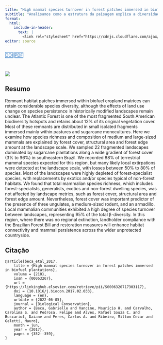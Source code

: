 ```yaml
---
title: "High mammal species turnover in forest patches immersed in biofuel plantations"
subtitle: "Analisamos como a estrutura da paisagem explica a diversidade em comunidades de mamíferos no Estado de São Paulo"
format:
  html:
    include-in-header: 
      text: |
        <link rel="stylesheet" href="https://cdnjs.cloudflare.com/ajax/libs/font-awesome/6.5.0/css/all.min.css">
editor: source
---
```


<div class="mt-4 d-flex flex-row flex-wrap gap-1 justify-content-left justify-content-sm-start" role="group" aria-label="Links">
  <a href="https://doi.org/10.1016/j.biocon.2017.02.033" class="btn btn-custom text-capitalize" target="_blank"><i class="ai ai-doi me-1"></i>DOI</a>
  <a href="2017-beca-etal.pdf" class="btn btn-custom text-capitalize" target="_blank"><i class="bi bi-file-earmark-pdf me-1"></i>PDF</a>
</div>

<style>
  .btn-custom {
    background-color: white;
    border: 1px solid #1c6cbe; /* Borda azul */
    color: #1c6cbe; /* Texto azul */
    transition: background-color 0.3s, color 0.3s;
  }
  .btn-custom:hover {
    background-color: #1c6cbe; /* Cor de fundo azul ao passar o mouse */
    color: white; /* Texto branco */
  }
</style>

<br> 

![](featured.png)

## Resumo

Remnant habitat patches immersed within biofuel cropland matrices can retain considerable species diversity, although the effects of land use change on species persistence in historically modified landscapes remain unclear. The Atlantic Forest is one of the most fragmented South American biodiversity hotspots and retains about 12% of its original vegetation cover. Most of these remnants are distributed in small isolated fragments immersed mainly within pastures and sugarcane monocultures. Here we examine how species richness and composition of medium and large-sized mammals are explained by forest cover, structural area and forest edge amount at the landscape scale. We sampled 22 fragmented landscapes dominated by sugarcane plantations along a wide gradient of forest cover (3% to 96%) in southeastern Brazil. We recorded 88% of terrestrial mammal species expected for this region, but many likely local extirpations were detected at the landscape scale, with losses between 50% to 80% of species. Most of the landscapes were highly depleted of forest-specialist species, with replacements by exotics and/or species typical of non-forest habitats. We found that total mammalian species richness, which includes forest-specialists, generalists, exotics and non-forest dwelling species, was not affected by landscape metrics, such as forest cover, structural area and forest edge amount. Nevertheless, forest cover was important predictor of the presence of three ungulates, a medium-sized rodent, and an armadillo. Local mammalian communities exhibited a high degree of species turnover between landscapes, representing 95% of the total β-diversity. In this region, where there was no regional extinction, landholder compliance with the Brazilian Forest Bill and restoration measures will enhance habitat connectivity and mammal persistence across the wider unprotected countryside.

## Citação

```
@article{beca_etal_2017,
	title = {High mammal species turnover in forest patches immersed in biofuel plantations},
	volume = {210},
	issn = {00063207},
	url = {https://linkinghub.elsevier.com/retrieve/pii/S0006320717303117},
	doi = {10.1016/j.biocon.2017.02.033},
	language = {en},
	urldate = {2022-06-05},
	journal = {Biological Conservation},
	author = {Beca, Gabrielle and Vancine, Maurício H. and Carvalho, Carolina S. and Pedrosa, Felipe and Alves, Rafael Souza C. and Buscariol, Daiane and Peres, Carlos A. and Ribeiro, Milton Cezar and Galetti, Mauro},
	month = jun,
	year = {2017},
	pages = {352--359},
}
```
